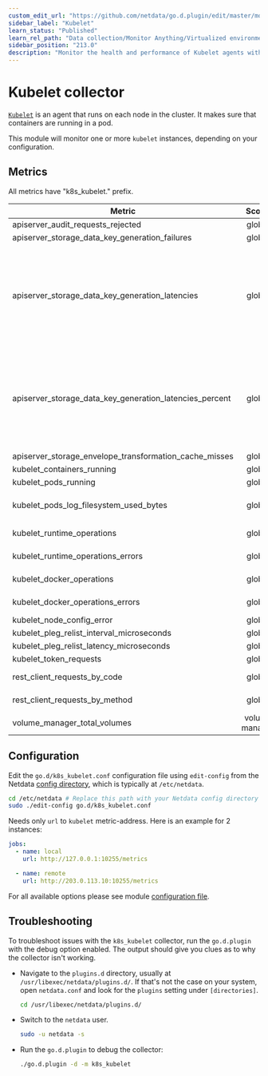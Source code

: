 ```yaml
---
custom_edit_url: "https://github.com/netdata/go.d.plugin/edit/master/modules/k8s_kubelet/README.md"
sidebar_label: "Kubelet"
learn_status: "Published"
learn_rel_path: "Data collection/Monitor Anything/Virtualized environments"
sidebar_position: "213.0"
description: "Monitor the health and performance of Kubelet agents with zero configuration, per-second metric granularity, and interactive visualizations."
---
```



# Kubelet collector

[`Kubelet`](https://kubernetes.io/docs/concepts/overview/components/#kubelet) is an agent that runs on each node in the
cluster. It makes sure that containers are running in a pod.

This module will monitor one or more `kubelet` instances, depending on your configuration.

## Metrics

All metrics have "k8s_kubelet." prefix.

| Metric                                                  |     Scope      |                                                       Dimensions                                                        |       Units        |
|---------------------------------------------------------|:--------------:|:-----------------------------------------------------------------------------------------------------------------------:|:------------------:|
| apiserver_audit_requests_rejected                       |     global     |                                                        rejected                                                         |     requests/s     |
| apiserver_storage_data_key_generation_failures          |     global     |                                                        failures                                                         |      events/s      |
| apiserver_storage_data_key_generation_latencies         |     global     | 5_µs, 10_µs, 20_µs, 40_µs, 80_µs, 160_µs, 320_µs, 640_µs, 1280_µs, 2560_µs, 5120_µs, 10240_µs, 20480_µs, 40960_µs, +Inf |     observes/s     |
| apiserver_storage_data_key_generation_latencies_percent |     global     | 5_µs, 10_µs, 20_µs, 40_µs, 80_µs, 160_µs, 320_µs, 640_µs, 1280_µs, 2560_µs, 5120_µs, 10240_µs, 20480_µs, 40960_µs, +Inf |     percentage     |
| apiserver_storage_envelope_transformation_cache_misses  |     global     |                                                      cache misses                                                       |      events/s      |
| kubelet_containers_running                              |     global     |                                                          total                                                          | running_containers |
| kubelet_pods_running                                    |     global     |                                                          total                                                          |    running_pods    |
| kubelet_pods_log_filesystem_used_bytes                  |     global     |                                        <i>a dimension per namespace and pod</i>                                         |         B          |
| kubelet_runtime_operations                              |     global     |                                          <i>a dimension per operation type</i>                                          |    operations/s    |
| kubelet_runtime_operations_errors                       |     global     |                                          <i>a dimension per operation type</i>                                          |      errors/s      |
| kubelet_docker_operations                               |     global     |                                          <i>a dimension per operation type</i>                                          |    operations/s    |
| kubelet_docker_operations_errors                        |     global     |                                          <i>a dimension per operation type</i>                                          |      errors/s      |
| kubelet_node_config_error                               |     global     |                                                   experiencing_error                                                    |        bool        |
| kubelet_pleg_relist_interval_microseconds               |     global     |                                                     0.5, 0.9, 0.99                                                      |    microseconds    |
| kubelet_pleg_relist_latency_microseconds                |     global     |                                                     0.5, 0.9, 0.99                                                      |    microseconds    |
| kubelet_token_requests                                  |     global     |                                                      total, failed                                                      |  token_requests/s  |
| rest_client_requests_by_code                            |     global     |                                         <i>a dimension per HTTP status code</i>                                         |     requests/s     |
| rest_client_requests_by_method                          |     global     |                                           <i>a dimension per HTTP method</i>                                            |     requests/s     |
| volume_manager_total_volumes                            | volume manager |                                                     actual, desired                                                     |       state        |

## Configuration

Edit the `go.d/k8s_kubelet.conf` configuration file using `edit-config` from the
Netdata [config directory](https://learn.netdata.cloud/docs/configure/nodes), which is typically at `/etc/netdata`.

```bash
cd /etc/netdata # Replace this path with your Netdata config directory
sudo ./edit-config go.d/k8s_kubelet.conf
```

Needs only `url` to `kubelet` metric-address. Here is an example for 2 instances:

```yaml
jobs:
  - name: local
    url: http://127.0.0.1:10255/metrics

  - name: remote
    url: http://203.0.113.10:10255/metrics
```

For all available options please see
module [configuration file](https://github.com/netdata/go.d.plugin/blob/master/config/go.d/k8s_kubelet.conf).

## Troubleshooting

To troubleshoot issues with the `k8s_kubelet` collector, run the `go.d.plugin` with the debug option enabled. The output
should give you clues as to why the collector isn't working.

- Navigate to the `plugins.d` directory, usually at `/usr/libexec/netdata/plugins.d/`. If that's not the case on
  your system, open `netdata.conf` and look for the `plugins` setting under `[directories]`.

  ```bash
  cd /usr/libexec/netdata/plugins.d/
  ```

- Switch to the `netdata` user.

  ```bash
  sudo -u netdata -s
  ```

- Run the `go.d.plugin` to debug the collector:

  ```bash
  ./go.d.plugin -d -m k8s_kubelet
  ```

